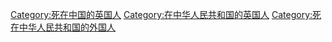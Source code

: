 [[Category:死在中国的英国人|Category:死在中国的英国人]]
[[Category:在中华人民共和国的英国人|Category:在中华人民共和国的英国人]]
[[Category:死在中华人民共和国的外国人|Category:死在中华人民共和国的外国人]]
